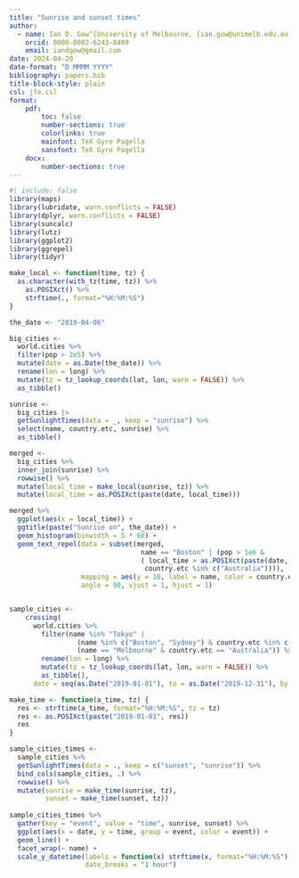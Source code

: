 ```yaml
---
title: "Sunrise and sunset times"
author: 
  - name: Ian D. Gow^[University of Melbourne, [ian.gow@unimelb.edu.au](mailto:ian.gow@unimelb.edu.au)]
    orcid: 0000-0002-6243-8409
    email: iandgow@gmail.com
date: 2024-04-20
date-format: "D MMMM YYYY"
bibliography: papers.bib
title-block-style: plain
csl: jfe.csl
format: 
    pdf:
        toc: false
        number-sections: true
        colorlinks: true
        mainfont: TeX Gyre Pagella
        sansfont: TeX Gyre Pagella
    docx:
        number-sections: true
---
```


```r
#| include: false
library(maps)
library(lubridate, warn.conflicts = FALSE)
library(dplyr, warn.conflicts = FALSE)
library(suncalc)
library(lutz)
library(ggplot2)
library(ggrepel)
library(tidyr)
```

```r
make_local <- function(time, tz) {
  as.character(with_tz(time, tz)) %>%
    as.POSIXct() %>%
    strftime(., format="%H:%M:%S")
}
```

```r
the_date <- "2019-04-06"

big_cities <- 
  world.cities %>%
  filter(pop > 2e5) %>%
  mutate(date = as.Date(the_date)) %>%
  rename(lon = long) %>%
  mutate(tz = tz_lookup_coords(lat, lon, warn = FALSE)) %>%
  as_tibble()
```

```r
sunrise <-
  big_cities |>
  getSunlightTimes(data = _, keep = "sunrise") %>%
  select(name, country.etc, sunrise) %>%
  as_tibble()

merged <-
  big_cities %>%
  inner_join(sunrise) %>%
  rowwise() %>%
  mutate(local_time = make_local(sunrise, tz)) %>%
  mutate(local_time = as.POSIXct(paste(date, local_time)))
```

```r
merged %>%
  ggplot(aes(x = local_time)) +
  ggtitle(paste("Sunrise on", the_date)) +
  geom_histogram(binwidth = 5 * 60) +
  geom_text_repel(data = subset(merged, 
                                 name == "Boston" | (pop > 1e6 &
                                 ( local_time > as.POSIXct(paste(date, "07:50.00")) |
                                  country.etc %in% c("Australia")))),
                  mapping = aes(y = 10, label = name, color = country.etc),
                  angle = 90, vjust = 1, hjust = 1)


sample_cities <-
    crossing(
      world.cities %>%
        filter(name %in% "Tokyo" |
                 (name %in% c("Boston", "Sydney") & country.etc %in% c("USA", "Australia")) |
                 (name == "Melbourne" & country.etc == "Australia")) %>%
        rename(lon = long) %>%
        mutate(tz = tz_lookup_coords(lat, lon, warn = FALSE)) %>%
        as_tibble(),
      date = seq(as.Date("2019-01-01"), to = as.Date("2019-12-31"), by = 1))

make_time <- function(a_time, tz) {
  res <- strftime(a_time, format="%H:%M:%S", tz = tz)
  res <- as.POSIXct(paste("2019-01-01", res))
  res
}

sample_cities_times <-
  sample_cities %>%
  getSunlightTimes(data = ., keep = c("sunset", "sunrise")) %>%
  bind_cols(sample_cities, .) %>%
  rowwise() %>%
  mutate(sunrise = make_time(sunrise, tz),
         sunset = make_time(sunset, tz))
  
sample_cities_times %>%
  gather(key = "event", value = "time", sunrise, sunset) %>%
  ggplot(aes(x = date, y = time, group = event, color = event)) +
  geom_line() +
  facet_wrap(~ name) +
  scale_y_datetime(labels = function(x) strftime(x, format="%H:%M:%S"),
                   date_breaks = "1 hour")
```
